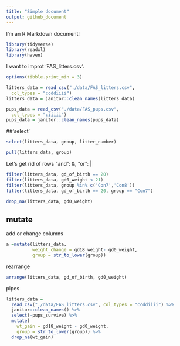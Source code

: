 ```yaml
---
title: "Simple document"
output: github_document
---
```


I'm an R Markdown document! 

```r
library(tidyverse)
library(readxl)
library(haven)
```

I want to improt 'FAS_litters.csv'.

```r
options(tibble.print_min = 3)

litters_data = read_csv("./data/FAS_litters.csv",
  col_types = "ccddiiii")
litters_data = janitor::clean_names(litters_data)

pups_data = read_csv("./data/FAS_pups.csv",
  col_types = "ciiiii")
pups_data = janitor::clean_names(pups_data)
```



##'select'
```r

select(litters_data, group, litter_number)

pull(litters_data, group)
```

Let's get rid of rows "and": &, "or": |
```r
filter(litters_data, gd_of_birth == 20)
filter(litters_data, gd0_weight < 21)
filter(litters_data, group %in% c('Con7','Con8'))
filter(litters_data, gd_of_birth == 20, group == "Con7")

drop_na(litters_data, gd0_weight)
```

## mutate
add or change columns
```r
a =mutate(litters_data, 
          weight_change = gd18_weight- gd0_weight,
          group = str_to_lower(group))
```

rearrange
```r
arrange(litters_data, gd_of_birth, gd0_weight)
```
pipes
```r
litters_data = 
  read_csv("./data/FAS_litters.csv", col_types = "ccddiiii") %>%
  janitor::clean_names() %>%
  select(-pups_survive) %>%
  mutate(
    wt_gain = gd18_weight - gd0_weight,
    group = str_to_lower(group)) %>% 
  drop_na(wt_gain)
```

